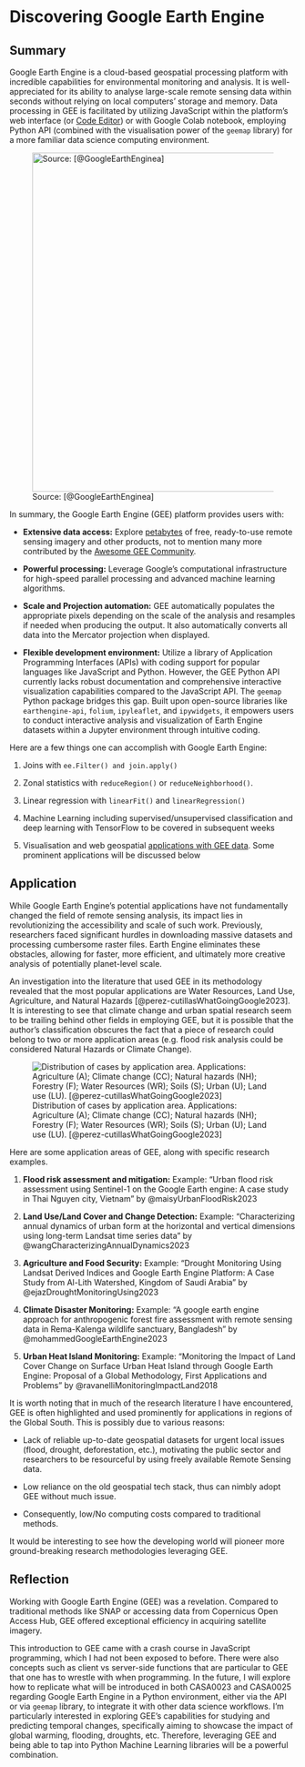 # Discovering Google Earth Engine

## Summary

Google Earth Engine is a cloud-based geospatial processing platform with incredible capabilities for environmental monitoring and analysis. It is well-appreciated for its ability to analyse large-scale remote sensing data within seconds without relying on local computers' storage and memory. Data processing in GEE is facilitated by utilizing JavaScript within the platform's web interface (or [Code Editor](https://code.earthengine.google.com/)) or with Google Colab notebook, employing Python API (combined with the visualisation power of the `geemap` library) for a more familiar data science computing environment.

![Source: [@GoogleEarthEnginea]](images/clipboard-2882732228.png){fig-align="center" width="596"}

In summary, the Google Earth Engine (GEE) platform provides users with:

-   **Extensive data access:** Explore [petabytes](https://developers.google.com/earth-engine/datasets/catalog) of free, ready-to-use remote sensing imagery and other products, not to mention many more contributed by the [Awesome GEE Community](https://gee-community-catalog.org/).

-   **Powerful processing:** Leverage Google's computational infrastructure for high-speed parallel processing and advanced machine learning algorithms.

-   **Scale and Projection automation:** GEE automatically populates the appropriate pixels depending on the scale of the analysis and resamples if needed when producing the output. It also automatically converts all data into the Mercator projection when displayed.

-   **Flexible development environment:** Utilize a library of Application Programming Interfaces (APIs) with coding support for popular languages like JavaScript and Python. However, the GEE Python API currently lacks robust documentation and comprehensive interactive visualization capabilities compared to the JavaScript API. The `geemap` Python package bridges this gap. Built upon open-source libraries like `earthengine-api`, `folium`, `ipyleaflet`, and `ipywidgets`, it empowers users to conduct interactive analysis and visualization of Earth Engine datasets within a Jupyter environment through intuitive coding.

Here are a few things one can accomplish with Google Earth Engine:

1.  Joins with `ee.Filter() and join.apply()`

2.  Zonal statistics with `reduceRegion()` or `reduceNeighborhood()`.

3.  Linear regression with `linearFit()` and `linearRegression()`

4.  Machine Learning including supervised/unsupervised classification and deep learning with TensorFlow to be covered in subsequent weeks

5.  Visualisation and web geospatial [applications with GEE data](https://github.com/philippgaertner/awesome-earth-engine-apps). Some prominent applications will be discussed below

## Application

While Google Earth Engine's potential applications have not fundamentally changed the field of remote sensing analysis, its impact lies in revolutionizing the accessibility and scale of such work. Previously, researchers faced significant hurdles in downloading massive datasets and processing cumbersome raster files. Earth Engine eliminates these obstacles, allowing for faster, more efficient, and ultimately more creative analysis of potentially planet-level scale.

An investigation into the literature that used GEE in its methodology revealed that the most popular applications are Water Resources, Land Use, Agriculture, and Natural Hazards [@perez-cutillasWhatGoingGoogle2023]. It is interesting to see that climate change and urban spatial research seem to be trailing behind other fields in employing GEE, but it is possible that the author's classification obscures the fact that a piece of research could belong to two or more application areas (e.g. flood risk analysis could be considered Natural Hazards or Climate Change).

![Distribution of cases by application area. Applications: Agriculture (A); Climate change (CC); Natural hazards (NH); Forestry (F); Water Resources (WR); Soils (S); Urban (U); Land use (LU). [@perez-cutillasWhatGoingGoogle2023]](images/clipboard-592104279.png){fig-align="center"}

Here are some application areas of GEE, along with specific research examples.

1.  **Flood risk assessment and mitigation:** Example: "Urban flood risk assessment using Sentinel-1 on the Google Earth engine: A case study in Thai Nguyen city, Vietnam" by @maisyUrbanFloodRisk2023

2.  **Land Use/Land Cover and Change Detection:** Example: "Characterizing annual dynamics of urban form at the horizontal and vertical dimensions using long-term Landsat time series data" by @wangCharacterizingAnnualDynamics2023

3.  **Agriculture and Food Security:** Example: "Drought Monitoring Using Landsat Derived Indices and Google Earth Engine Platform: A Case Study from Al-Lith Watershed, Kingdom of Saudi Arabia" by @ejazDroughtMonitoringUsing2023

4.  **Climate Disaster Monitoring:** Example: "A google earth engine approach for anthropogenic forest fire assessment with remote sensing data in Rema-Kalenga wildlife sanctuary, Bangladesh" by @mohammedGoogleEarthEngine2023

5.  **Urban Heat Island Monitoring:** Example: "Monitoring the Impact of Land Cover Change on Surface Urban Heat Island through Google Earth Engine: Proposal of a Global Methodology, First Applications and Problems" by @ravanelliMonitoringImpactLand2018

It is worth noting that in much of the research literature I have encountered, GEE is often highlighted and used prominently for applications in regions of the Global South. This is possibly due to various reasons:

-   Lack of reliable up-to-date geospatial datasets for urgent local issues (flood, drought, deforestation, etc.), motivating the public sector and researchers to be resourceful by using freely available Remote Sensing data.

-   Low reliance on the old geospatial tech stack, thus can nimbly adopt GEE without much issue.

-   Consequently, low/No computing costs compared to traditional methods.

It would be interesting to see how the developing world will pioneer more ground-breaking research methodologies leveraging GEE.

## Reflection

Working with Google Earth Engine (GEE) was a revelation. Compared to traditional methods like SNAP or accessing data from Copernicus Open Access Hub, GEE offered exceptional efficiency in acquiring satellite imagery.

This introduction to GEE came with a crash course in JavaScript programming, which I had not been exposed to before. There were also concepts such as client vs server-side functions that are particular to GEE that one has to wrestle with when programming. In the future, I will explore how to replicate what will be introduced in both CASA0023 and CASA0025 regarding Google Earth Engine in a Python environment, either via the API or via `geemap` library, to integrate it with other data science workflows. I'm particularly interested in exploring GEE's capabilities for studying and predicting temporal changes, specifically aiming to showcase the impact of global warming, flooding, droughts, etc. Therefore, leveraging GEE and being able to tap into Python Machine Learning libraries will be a powerful combination.
